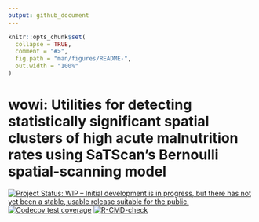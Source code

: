 ```yaml
---
output: github_document
---
```


<!-- README.md is generated from README.Rmd. Please edit that file -->

```r
knitr::opts_chunk$set(
  collapse = TRUE,
  comment = "#>",
  fig.path = "man/figures/README-",
  out.width = "100%"
)
```

# wowi: Utilities for detecting statistically significant spatial clusters of high acute malnutrition rates using SaTScan's Bernoulli spatial-scanning model

 <!-- badges: start -->
[![Project Status: WIP – Initial development is in progress, but there has not yet been a stable, usable release suitable for the public.](https://www.repostatus.org/badges/latest/wip.svg)](https://www.repostatus.org/#wip)
[![Codecov test coverage](https://codecov.io/gh/nutspatial/wowi/graph/badge.svg)](https://app.codecov.io/gh/nutspatial/wowi)
[![R-CMD-check](https://github.com/nutspatial/wowi/actions/workflows/R-CMD-check.yaml/badge.svghttps://github.com/nutspatial/wowi/actions/workflows/R-CMD-check.yaml/badge.svghttps://github.com/nutspatial/wowi/actions/workflows/R-CMD-check.yaml/badge.svg)](https://github.com/nutspatial/wowi/actions/workflows/R-CMD-check.yaml)
 <!-- badges: end -->
